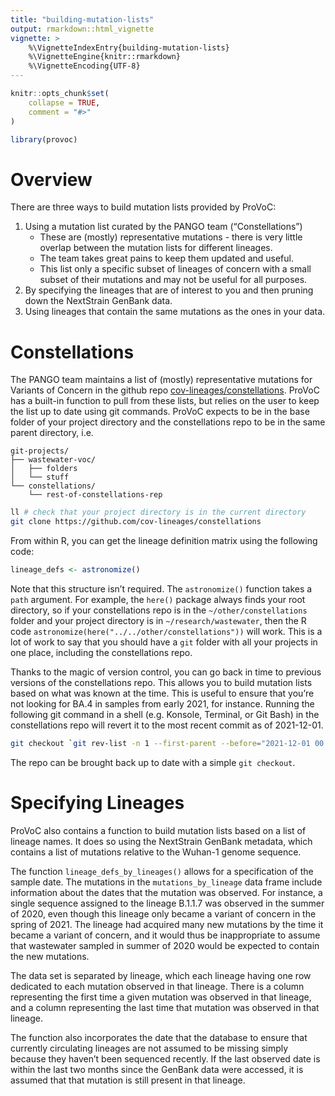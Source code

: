```yaml
---
title: "building-mutation-lists"
output: rmarkdown::html_vignette
vignette: >
    %\VignetteIndexEntry{building-mutation-lists}
    %\VignetteEngine{knitr::rmarkdown}
    %\VignetteEncoding{UTF-8}
---
```


```r
knitr::opts_chunk$set(
    collapse = TRUE,
    comment = "#>"
)
```

```r
library(provoc)
```

# Overview

There are three ways to build mutation lists provided by ProVoC:

1. Using a mutation list curated by the PANGO team ("Constellations")
    - These are (mostly) representative mutations - there is very little overlap between the mutation lists for different lineages.
    - The team takes great pains to keep them updated and useful.
    - This list only a specific subset of lineages of concern with a small subset of their mutations and may not be useful for all purposes.
2. By specifying the lineages that are of interest to you and then pruning down the NextStrain GenBank data.
3. Using lineages that contain the same mutations as the ones in your data.

# Constellations

The PANGO team maintains a list of (mostly) representative mutations for Variants of Concern in the github repo [cov-lineages/constellations](https://github.com/cov-lineages/constellations).
ProVoC has a built-in function to pull from these lists, but relies on the user to keep the list up to date using git commands.
ProVoC expects to be in the base folder of your project directory and the constellations repo to be in the same parent directory, i.e.

```
git-projects/
├── wastewater-voc/
│   ├── folders
│   └── stuff
└── constellations/
    └── rest-of-constellations-rep
```

```sh
ll # check that your project directory is in the current directory
git clone https://github.com/cov-lineages/constellations
```

From within R, you can get the lineage definition matrix using the following code:

```r
lineage_defs <- astronomize()
```

Note that this structure isn't required.
The `astronomize()` function takes a `path` argument.
For example, the `here()` package always finds your root directory, so if your constellations repo is in the `~/other/constellations` folder and your project directory is in `~/research/wastewater`, then the R code `astronomize(here("../../other/constellations"))` will work.
This is a lot of work to say that you should have a `git` folder with all your projects in one place, including the constellations repo.

Thanks to the magic of version control, you can go back in time to previous versions of the constellations repo.
This allows you to build mutation lists based on what was known at the time.
This is useful to ensure that you're not looking for BA.4 in samples from early 2021, for instance.
Running the following git command in a shell (e.g. Konsole, Terminal, or Git Bash) in the constellations repo will revert it to the most recent commit as of 2021-12-01.

```sh
git checkout `git rev-list -n 1 --first-parent --before="2021-12-01 00:01" master`
```

The repo can be brought back up to date with a simple `git checkout`.



# Specifying Lineages

ProVoC also contains a function to build mutation lists based on a list of lineage names.
It does so using the NextStrain GenBank metadata, which contains a list of mutations relative to the Wuhan-1 genome sequence.

The function `lineage_defs_by_lineages()` allows for a specification of the sample date.
The mutations in the `mutations_by_lineage` data frame include information about the dates that the mutation was observed.
For instance, a single sequence assigned to the lineage B.1.1.7 was observed in the summer of 2020, even though this lineage only became a variant of concern in the spring of 2021.
The lineage had acquired many new mutations by the time it became a variant of concern, and it would thus be inappropriate to assume that wastewater sampled in summer of 2020 would be expected to contain the new mutations.

The data set is separated by lineage, which each lineage having one row dedicated to each mutation observed in that lineage.
There is a column representing the first time a given mutation was observed in that lineage, and a column representing the last time that mutation was observed in that lineage.

The function also incorporates the date that the database  to ensure that currently circulating lineages are not assumed to be missing simply because they haven't been sequenced recently.
If the last observed date is within the last two months since the GenBank data were accessed, it is assumed that that mutation is still present in that lineage.



